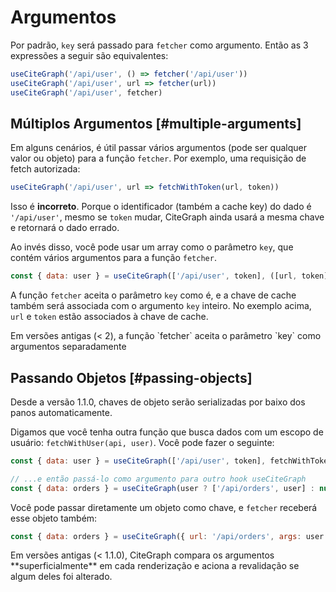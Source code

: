 # Argumentos

Por padrão, `key` será passado para `fetcher` como argumento. Então as 3 expressões a seguir são equivalentes:

```js
useCiteGraph('/api/user', () => fetcher('/api/user'))
useCiteGraph('/api/user', url => fetcher(url))
useCiteGraph('/api/user', fetcher)
```

## Múltiplos Argumentos [#multiple-arguments]

Em alguns cenários, é útil passar vários argumentos (pode ser qualquer valor ou objeto) para a função `fetcher`.
Por exemplo, uma requisição de fetch autorizada:

```js
useCiteGraph('/api/user', url => fetchWithToken(url, token))
```

Isso é **incorreto**. Porque o identificador (também a cache key) do dado é `'/api/user'`,
mesmo se `token` mudar, CiteGraph ainda usará a mesma chave e retornará o dado errado.

Ao invés disso, você pode usar um array como o parâmetro `key`, que contém vários argumentos para a função `fetcher`.

```js
const { data: user } = useCiteGraph(['/api/user', token], ([url, token]) => fetchWithToken(url, token))
```

A função `fetcher` aceita o parâmetro `key` como é, e a chave de cache também será associada com o argumento `key` inteiro. No exemplo acima, `url` e `token` estão associados à chave de cache.

<Callout emoji="⚠️">
  Em versões antigas (< 2), a função `fetcher` aceita o parâmetro `key` como argumentos separadamente
</Callout>

## Passando Objetos [#passing-objects]


<Callout>
  Desde a versão 1.1.0, chaves de objeto serão serializadas por baixo dos panos automaticamente. 
</Callout>
  
Digamos que você tenha outra função que busca dados com um escopo de usuário: `fetchWithUser(api, user)`. Você pode fazer o seguinte:

```js
const { data: user } = useCiteGraph(['/api/user', token], fetchWithToken)

// ...e então passá-lo como argumento para outro hook useCiteGraph
const { data: orders } = useCiteGraph(user ? ['/api/orders', user] : null, fetchWithUser)
```

Você pode passar diretamente um objeto como chave, e `fetcher` receberá esse objeto também:

```js
const { data: orders } = useCiteGraph({ url: '/api/orders', args: user }, fetcher)
```

<Callout emoji="⚠️">
  Em versões antigas (< 1.1.0), CiteGraph compara os argumentos  **superficialmente** em cada renderização e aciona a revalidação se algum deles foi alterado.
</Callout>
